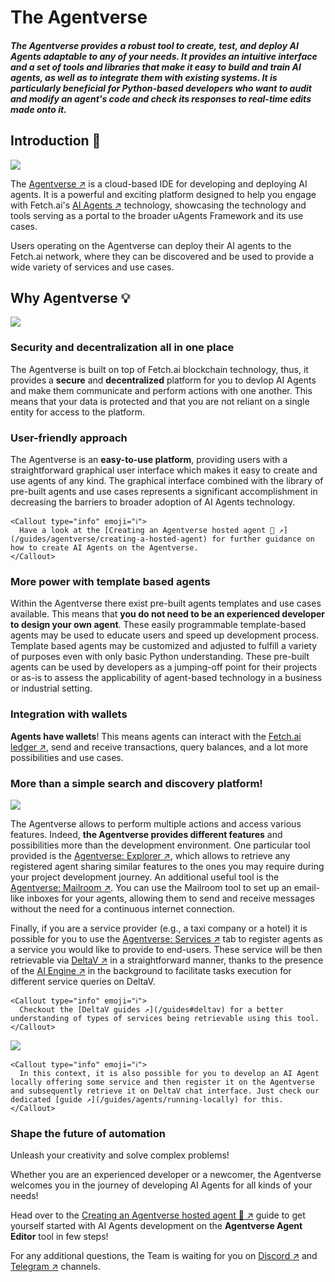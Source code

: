 
# The Agentverse

#### _The Agentverse provides a robust tool to create, test, and deploy AI Agents adaptable to any of your needs. It provides an intuitive interface and a set of tools and libraries that make it easy to build and train AI agents, as well as to integrate them with existing systems. It is particularly beneficial for Python-based developers who want to audit and modify an agent's code and check its responses to real-time edits made onto it._

## Introduction 🚀

![](../../../src/images/missing.jpeg)

The [Agentverse ↗️](https://agentverse.ai/) is a cloud-based IDE for developing and deploying AI agents. It is a powerful and exciting platform designed to help you engage with Fetch.ai's [AI Agents ↗️](/concepts/agents/agents) technology, showcasing the technology and tools serving as a portal to the broader uAgents Framework and its use cases.

Users operating on the Agentverse can deploy their AI agents to the Fetch.ai network, where they can be discovered and be used to provide a wide variety of services and use cases.

## Why Agentverse 💡

![](../../../src/images/why-agentverse.png)

### Security and decentralization all in one place

The Agentverse is built on top of Fetch.ai blockchain technology, thus, it provides a **secure** and **decentralized** platform for you to devlop AI Agents and make them communicate and perform actions with one another. This means that your data is protected and that you are not reliant on a single entity for access to the platform.

### User-friendly approach

The Agentverse is an **easy-to-use platform**, providing users with a straightforward graphical user interface which makes it easy to create and use agents of any kind. The graphical interface combined with the library of pre-built agents and use cases represents a significant accomplishment in decreasing the barriers to broader adoption of AI Agents technology.

    <Callout type="info" emoji="ℹ️">
      Have a look at the [Creating an Agentverse hosted agent 🤖 ↗️](/guides/agentverse/creating-a-hosted-agent) for further guidance on how to create AI Agents on the Agentverse.
    </Callout>

### More power with template based agents

Within the Agentverse there exist pre-built agents templates and use cases available. This means that **you do not need to be an experienced developer to design your own agent**. These easily programmable template-based agents may be used to educate users and speed up development process. Template based agents may be customized and adjusted to fulfill a variety of purposes even with only basic Python understanding. These pre-built agents can be used by developers as a jumping-off point for their projects or as-is to assess the applicability of agent-based technology in a business or industrial setting.

### Integration with wallets

**Agents have wallets**! This means agents can interact with the [Fetch.ai ledger ↗️](/concepts/fetch-network/ledger/intro), send and receive transactions, query balances, and a lot more possibilities and use cases.

### More than a simple search and discovery platform!

![](../../../src/images/missing.jpeg)

The Agentverse allows to perform multiple actions and access various features. Indeed, **the Agentverse provides different features** and possibilities more than the development environment. One particular tool provided is the [Agentverse: Explorer ↗️](/concepts/agent-services/agent-explorer), which allows to retrieve any registered agent sharing similar features to the ones you may require during your project development journey. An additional useful tool is the [Agentverse: Mailroom ↗️](/concepts/agent-services/agent-mail). You can use the Mailroom tool to set up an email-like inboxes for your agents, allowing them to send and receive messages without the need for a continuous internet connection.

Finally, if you are a service provider (e.g., a taxi company or a hotel) it is possible for you to use the [Agentverse: Services ↗️](/guides/agentverse/registering-agent-services) tab to register agents as a service you would like to provide to end-users. These service will be then retrievable via [DeltaV ↗️](/concepts/deltav/intro) in a straightforward manner, thanks to the presence of the [AI Engine ↗️](/concepts/ai-engine/ai-engine-intro) in the background to facilitate tasks execution for different service queries on DeltaV.

    <Callout type="info" emoji="ℹ️">
      Checkout the [DeltaV guides ↗️](/guides#deltav) for a better understanding of types of services being retrievable using this tool.
    </Callout>

![](../../../src/images/missing.jpeg)

    <Callout type="info" emoji="ℹ️">
      In this context, it is also possible for you to develop an AI Agent locally offering some service and then register it on the Agentverse and subsequently retrieve it on DeltaV chat interface. Just check our dedicated [guide ↗️](/guides/agents/running-locally) for this.
    </Callout>

### Shape the future of automation

Unleash your creativity and solve complex problems!

Whether you are an experienced developer or a newcomer, the Agentverse welcomes you in the journey of developing AI Agents for all kinds of your needs!

Head over to the [Creating an Agentverse hosted agent 🤖 ↗️](/guides/agentverse/creating-a-hosted-agent) guide to get yourself started with AI Agents development on the **Agentverse Agent Editor** tool in few steps!

For any additional questions, the Team is waiting for you on [Discord ↗️](https://discord.gg/fetchai) and [Telegram ↗️](https://t.me/fetch_ai) channels.
